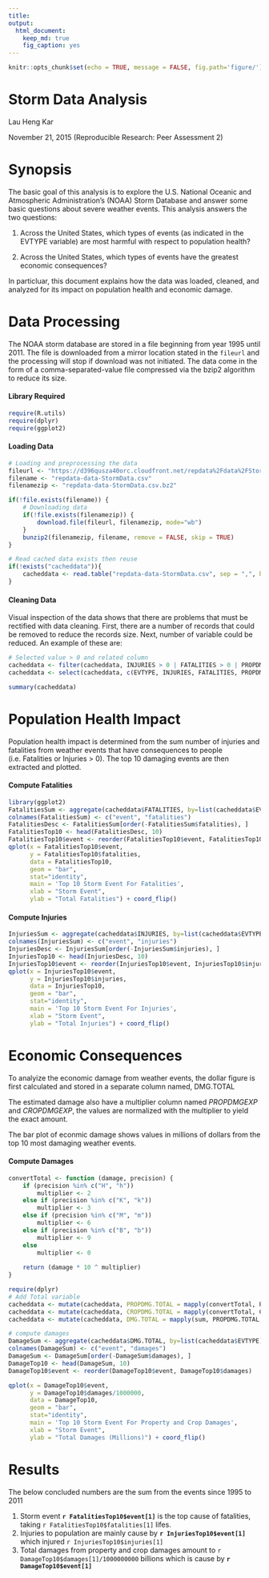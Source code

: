 ```yaml
---
title:
output: 
  html_document:
    keep_md: true
    fig_caption: yes
---
```


```r
knitr::opts_chunk$set(echo = TRUE, message = FALSE, fig.path='figure/')
```

# Storm Data Analysis

Lau Heng Kar

November 21, 2015 (Reproducible Research: Peer Assessment 2)

# Synopsis

The basic goal of this analysis is to explore the U.S. National Oceanic and Atmospheric Administration's (NOAA) Storm Database and answer some basic questions about severe weather events. This analysis answers the two questions:

1. Across the United States, which types of events (as indicated in the EVTYPE variable) are most harmful with respect to population health?

2. Across the United States, which types of events have the greatest economic consequences?

In particluar, this document explains how the data was loaded, cleaned, and analyzed for its impact on population health and economic damage.

# Data Processing

The NOAA storm database are stored in a file beginning from year 1995 until 2011. The file is downloaded from a mirror location stated in the `fileurl` and the processing will stop if download was not initiated. The data come in the form of a comma-separated-value file compressed via the bzip2 algorithm to reduce its size. 

#### Library Required
```r
require(R.utils)
require(dplyr)
require(ggplot2)
```

#### Loading Data
```r
# Loading and preprocessing the data
fileurl <- "https://d396qusza40orc.cloudfront.net/repdata%2Fdata%2FStormData.csv.bz2"
filename <- "repdata-data-StormData.csv"
filenamezip <- "repdata-data-StormData.csv.bz2"

if(!file.exists(filename)) {
    # Downloading data
    if(!file.exists(filenamezip)) {
        download.file(fileurl, filenamezip, mode="wb")        
    }
    bunzip2(filenamezip, filename, remove = FALSE, skip = TRUE)
}

# Read cached data exists then reuse
if(!exists("cacheddata")){
    cacheddata <- read.table("repdata-data-StormData.csv", sep = ",", header = T)
}
```

#### Cleaning Data

Visual inspection of the data shows that there are problems that must be rectified with data cleaning. First, there are a number of records that could be removed to reduce the records size. Next, number of variable could be reduced. An example of these are:

```r
# Selected value > 0 and related column
cacheddata <- filter(cacheddata, INJURIES > 0 | FATALITIES > 0 | PROPDMG > 0 | CROPDMG > 0)
cacheddata <- select(cacheddata, c(EVTYPE, INJURIES, FATALITIES, PROPDMG, PROPDMGEXP, CROPDMG, CROPDMGEXP))

summary(cacheddata)
```

# Population Health Impact

Population health impact is determined from the sum number of injuries and fatalities from weather events that have consequences to people (i.e. Fatalities or Injuries > 0). The top 10 damaging events are then extracted and plotted.

#### Compute Fatalities

```r
library(ggplot2)
FatalitiesSum <- aggregate(cacheddata$FATALITIES, by=list(cacheddata$EVTYPE), FUN=sum, na.rm=T)
colnames(FatalitiesSum) <- c("event", "fatalities")
FatalitiesDesc <- FatalitiesSum[order(-FatalitiesSum$fatalities), ]
FatalitiesTop10 <- head(FatalitiesDesc, 10)
FatalitiesTop10$event <- reorder(FatalitiesTop10$event, FatalitiesTop10$fatalities)
qplot(x = FatalitiesTop10$event, 
      y = FatalitiesTop10$fatalities,
      data = FatalitiesTop10,
      geom = "bar",
      stat="identity",
      main = 'Top 10 Storm Event For Fatalities',
      xlab = "Storm Event", 
      ylab = "Total Fatalities") + coord_flip()
```

#### Compute Injuries

```r
InjuriesSum <- aggregate(cacheddata$INJURIES, by=list(cacheddata$EVTYPE), FUN=sum, na.rm=T)
colnames(InjuriesSum) <- c("event", "injuries")
InjuriesDesc <- InjuriesSum[order(-InjuriesSum$injuries), ]
InjuriesTop10 <- head(InjuriesDesc, 10)
InjuriesTop10$event <- reorder(InjuriesTop10$event, InjuriesTop10$injuries)
qplot(x = InjuriesTop10$event, 
      y = InjuriesTop10$injuries,
      data = InjuriesTop10,
      geom = "bar",
      stat="identity",
      main = 'Top 10 Storm Event For Injuries',
      xlab = "Storm Event", 
      ylab = "Total Injuries") + coord_flip()
```


# Economic Consequences

To analyize the economic damage from weather events, the dollar figure is first calculated and stored in a separate column named, DMG.TOTAL

The estimated damage also have a multiplier column named *PROPDMGEXP* and *CROPDMGEXP*, the values are normalized with the multiplier to yield the exact amount. 

The bar plot of econmic damage shows values in millions of dollars from the top 10 most damaging weather events. 

#### Compute Damages

```r
convertTotal <- function (damage, precision) {
    if (precision %in% c("H", "h"))
        multiplier <- 2
    else if (precision %in% c("K", "k"))
        multiplier <- 3
    else if (precision %in% c("M", "m"))
        multiplier <- 6
    else if (precision %in% c("B", "b"))
        multiplier <- 9
    else
        multiplier <- 0
    
    return (damage * 10 ^ multiplier)
}
```


```r
require(dplyr)
# Add Total variable
cacheddata <- mutate(cacheddata, PROPDMG.TOTAL = mapply(convertTotal, PROPDMG, PROPDMGEXP))
cacheddata <- mutate(cacheddata, CROPDMG.TOTAL = mapply(convertTotal, CROPDMG, CROPDMGEXP))
cacheddata <- mutate(cacheddata, DMG.TOTAL = mapply(sum, PROPDMG.TOTAL, CROPDMG.TOTAL))

# compute damages
DamageSum <- aggregate(cacheddata$DMG.TOTAL, by=list(cacheddata$EVTYPE), FUN=sum, na.rm=T)
colnames(DamageSum) <- c("event", "damages")
DamageSum <- DamageSum[order(-DamageSum$damages), ]
DamageTop10 <- head(DamageSum, 10)
DamageTop10$event <- reorder(DamageTop10$event, DamageTop10$damages)

qplot(x = DamageTop10$event, 
      y = DamageTop10$damages/1000000,
      data = DamageTop10,
      geom = "bar",
      stat="identity",
      main = 'Top 10 Storm Event For Property and Crop Damages',
      xlab = "Storm Event", 
      ylab = "Total Damages (Millions)") + coord_flip()
```


# Results
The below concluded numbers are the sum from the events since 1995 to 2011

1. Storm event **`r FatalitiesTop10$event[1]`** is the top cause of fatalities, taking `r FatalitiesTop10$fatalities[1]` lifes.
2. Injuries to population are mainly cause by **`r InjuriesTop10$event[1]`** which injured `r InjuriesTop10$injuries[1]`
3. Total damages from property and crop damages amount to `r DamageTop10$damages[1]/1000000000` billions which is cause by **`r DamageTop10$event[1]`**




